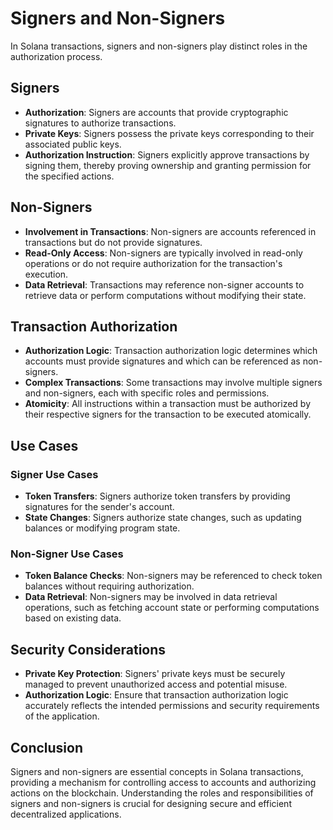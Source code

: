# Signers and Non-Signers

In Solana transactions, signers and non-signers play distinct roles in the authorization process.

## Signers

- **Authorization**: Signers are accounts that provide cryptographic signatures to authorize transactions.
- **Private Keys**: Signers possess the private keys corresponding to their associated public keys.
- **Authorization Instruction**: Signers explicitly approve transactions by signing them, thereby proving ownership and granting permission for the specified actions.

## Non-Signers

- **Involvement in Transactions**: Non-signers are accounts referenced in transactions but do not provide signatures.
- **Read-Only Access**: Non-signers are typically involved in read-only operations or do not require authorization for the transaction's execution.
- **Data Retrieval**: Transactions may reference non-signer accounts to retrieve data or perform computations without modifying their state.

## Transaction Authorization

- **Authorization Logic**: Transaction authorization logic determines which accounts must provide signatures and which can be referenced as non-signers.
- **Complex Transactions**: Some transactions may involve multiple signers and non-signers, each with specific roles and permissions.
- **Atomicity**: All instructions within a transaction must be authorized by their respective signers for the transaction to be executed atomically.

## Use Cases

### Signer Use Cases

- **Token Transfers**: Signers authorize token transfers by providing signatures for the sender's account.
- **State Changes**: Signers authorize state changes, such as updating balances or modifying program state.

### Non-Signer Use Cases

- **Token Balance Checks**: Non-signers may be referenced to check token balances without requiring authorization.
- **Data Retrieval**: Non-signers may be involved in data retrieval operations, such as fetching account state or performing computations based on existing data.

## Security Considerations

- **Private Key Protection**: Signers' private keys must be securely managed to prevent unauthorized access and potential misuse.
- **Authorization Logic**: Ensure that transaction authorization logic accurately reflects the intended permissions and security requirements of the application.

## Conclusion

Signers and non-signers are essential concepts in Solana transactions, providing a mechanism for controlling access to accounts and authorizing actions on the blockchain. Understanding the roles and responsibilities of signers and non-signers is crucial for designing secure and efficient decentralized applications.
